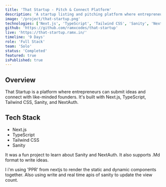 ```yaml
---
title: 'That Startup - Pitch & Connect Platform'
description: 'A startup listing and pitching platform where entrepreneurs can submit ideas and connect with like-minded founders'
image: '/project/that-startup.png'
technologies: ['Next.js', 'TypeScript', 'Tailwind CSS', 'Sanity', 'NextAuth']
github: 'https://github.com/ramxcodes/that-startup'
live: 'https://that-startup.ramx.in/'
timeline: '9 Days'
role: 'Full Stack'
team: 'Solo'
status: 'Completed'
featured: true
isPublished: true
---
```


## Overview

That Startup is a platform where entrepreneurs can submit ideas and connect with like-minded founders. It's built with Next.js, TypeScript, Tailwind CSS, Sanity, and NextAuth.

## Tech Stack

- Next.js
- TypeScript
- Tailwind CSS
- Sanity

It was a fun project to learn about Sanity and NextAuth. It also supports .Md format to write ideas.

I i'm using 'PPR' from nextjs to render the static and dynamic components together. Also using write and real time apis of sanity to update the view count.
